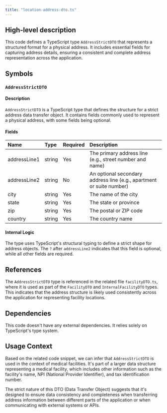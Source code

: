 ```yaml
---
title: "location-address-dto.ts"
---
```


## High-level description
This code defines a TypeScript type `AddressStrictDTO` that represents a structured format for a physical address. It includes essential fields for capturing address details, ensuring a consistent and complete address representation across the application.

## Symbols

### `AddressStrictDTO`
#### Description
`AddressStrictDTO` is a TypeScript type that defines the structure for a strict address data transfer object. It contains fields commonly used to represent a physical address, with some fields being optional.

#### Fields
| Name | Type | Required | Description |
|:-----|:-----|:---------|:------------|
| addressLine1 | string | Yes | The primary address line (e.g., street number and name) |
| addressLine2 | string | No | An optional secondary address line (e.g., apartment or suite number) |
| city | string | Yes | The name of the city |
| state | string | Yes | The state or province |
| zip | string | Yes | The postal or ZIP code |
| country | string | Yes | The country name |

#### Internal Logic
The type uses TypeScript's structural typing to define a strict shape for address objects. The `?` after `addressLine2` indicates that this field is optional, while all other fields are required.

## References
The `AddressStrictDTO` type is referenced in the related file `facilityDTO.ts`, where it is used as part of the `FacilityDTO` and `InternalFacilityDTO` types. This indicates that the address structure is likely used consistently across the application for representing facility locations.

## Dependencies
This code doesn't have any external dependencies. It relies solely on TypeScript's type system.

## Usage Context
Based on the related code snippet, we can infer that `AddressStrictDTO` is used in the context of medical facilities. It's part of a larger data structure representing a medical facility, which includes other information such as the facility's name, NPI (National Provider Identifier), and tax identification number.

The strict nature of this DTO (Data Transfer Object) suggests that it's designed to ensure data consistency and completeness when transferring address information between different parts of the application or when communicating with external systems or APIs.